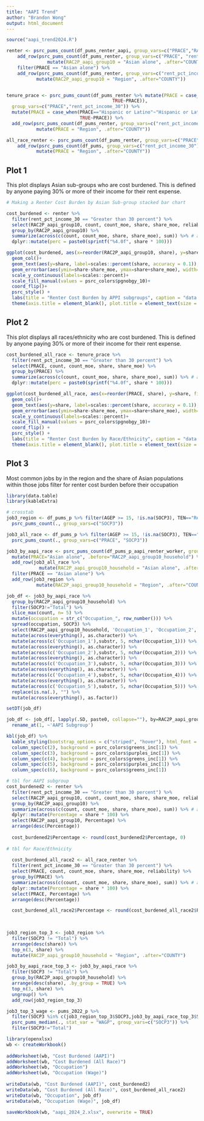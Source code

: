```yaml
---
title: "AAPI Trend"
author: "Brandon Wong"
output: html_document
---
```


```r
source("aapi_trend2024.R")
```


```r

renter <- psrc_pums_count(df_pums_renter_aapi, group_vars=c("PRACE","RAC2P_aapi_group10","rent_pct_income_30"), rr=TRUE) %>% 
    add_row(psrc_pums_count(df_pums_renter, group_vars=c("PRACE", "rent_pct_income_30")) %>% 
               mutate(RAC2P_aapi_group10 = "Asian alone", .after="COUNTY")) %>% 
    filter(PRACE == "Asian alone") %>% 
    add_row(psrc_pums_count(df_pums_renter, group_vars=c("rent_pct_income_30")) %>%
           mutate(RAC2P_aapi_group10 = "Region", .after="COUNTY"))


tenure_prace <- psrc_pums_count(df_pums_renter %>% mutate(PRACE = case_when(PRACE %in% c("Some Other Race alone", "Two or More Races")~"Other",
                                       TRUE~PRACE)), 
  group_vars=c("PRACE","rent_pct_income_30")) %>% 
  mutate(PRACE = case_when(PRACE=="Hispanic or Latino"~"Hispanic or Latinx",
                           TRUE~PRACE)) %>% 
  add_row(psrc_pums_count(df_pums_renter, group_vars=c("rent_pct_income_30")) %>%
           mutate(PRACE = "Region", .after="COUNTY"))

all_race_renter <- psrc_pums_count(df_pums_renter, group_vars=c("PRACE","rent_pct_income_30"), rr=TRUE) %>%
    add_row(psrc_pums_count(df_pums, group_vars=c("rent_pct_income_30")) %>%
           mutate(PRACE = "Region", .after="COUNTY"))

```


## Plot 1

This plot displays Asian sub-groups who are cost burdened. This is defined by anyone paying 30% or more of their income for their rent expense.

```r
# Making a Renter Cost Burden by Asian Sub-group stacked bar chart

cost_burdened <- renter %>% 
  filter(rent_pct_income_30 == "Greater than 30 percent") %>%
  select(RAC2P_aapi_group10, count, count_moe, share, share_moe, reliability) %>% 
  group_by(RAC2P_aapi_group10) %>%
  summarize(across(c(count, count_moe, share, share_moe), sum)) %>% # aggregates all numerical values based on race
  dplyr::mutate(perc = paste0(sprintf("%4.0f", share * 100)))

ggplot(cost_burdened, aes(x=reorder(RAC2P_aapi_group10, share), y=share, fill=RAC2P_aapi_group10)) +
  geom_col()+
  geom_text(aes(y=share, label=scales::percent(share, accuracy = 0.1)), size = 7, hjust=-0.5)+
  geom_errorbar(aes(ymin=share-share_moe, ymax=share+share_moe), width=0.2) +
  scale_y_continuous(labels=scales::percent)+
  scale_fill_manual(values = psrc_colors$pgnobgy_10)+
  coord_flip()+
  psrc_style() +
  labs(title = "Renter Cost Burden by APPI subgroups", caption = "data: AAPI Renter households by householder race", x="AAPI subgroups") +
  theme(axis.title = element_blank(), plot.title = element_text(size = 30), legend.position = "none", axis.text = element_text(size= 20), plot.caption = element_text(size = 20))
```

## Plot 2
This plot displays all races/ethnicity who are cost burdened. This is defined by anyone paying 30% or more of their income for their rent expense.
```r

cost_burdened_all_race <- tenure_prace %>% 
  filter(rent_pct_income_30 == "Greater than 30 percent") %>%
  select(PRACE, count, count_moe, share, share_moe) %>% 
  group_by(PRACE) %>%
  summarize(across(c(count, count_moe, share, share_moe), sum)) %>% # aggregates all numerical values based on race
  dplyr::mutate(perc = paste0(sprintf("%4.0f", share * 100)))

ggplot(cost_burdened_all_race, aes(x=reorder(PRACE, share), y=share, fill=PRACE)) +
  geom_col()+
  geom_text(aes(y=share, label=scales::percent(share, accuracy = 0.1)), size = 7, hjust=-0.5)+
  geom_errorbar(aes(ymin=share-share_moe, ymax=share+share_moe), width=0.2) +
  scale_y_continuous(labels=scales::percent)+
  scale_fill_manual(values = psrc_colors$pgnobgy_10)+
  coord_flip() +
  psrc_style() +
  labs(title = "Renter Cost Burden by Race/Ethnicity", caption = "data: Renter households by householder race", x="All Races/Ethnicities") +
  theme(axis.title = element_blank(), plot.title = element_text(size = 30), legend.position = "none", axis.text = element_text(size= 20), plot.caption = element_text(size = 20))

```
## Plot 3
Most common jobs by in the region and the share of Asian populations within those jobs
filter for renter cost burden before their occupation

```r

library(data.table)
library(kableExtra)

# crosstab  
job3_region <- df_pums_p %>% filter(AGEP >= 15, !is.na(SOCP3), TEN=="Rented") %>%
  psrc_pums_count(., group_vars=c("SOCP3"))

job3_all_race <- df_pums_p %>% filter(AGEP >= 15, !is.na(SOCP3), TEN=="Rented") %>%
  psrc_pums_count(., group_vars=c("PRACE", "SOCP3"))

job3_by_aapi_race <- psrc_pums_count(df_pums_p_aapi_renter_worker, group_vars=c("RAC2P_aapi_group10_household","SOCP3")) %>%
  mutate(PRACE="Asian alone", .before="RAC2P_aapi_group10_household") %>% 
  add_row(job3_all_race %>%
            mutate(RAC2P_aapi_group10_household = "Asian alone", .after="COUNTY")) %>% 
  filter(PRACE == "Asian alone") %>% 
  add_row(job3_region %>%
           mutate(RAC2P_aapi_group10_household = "Region", .after="COUNTY"))

job_df <- job3_by_aapi_race %>% 
  group_by(RAC2P_aapi_group10_household) %>% 
  filter(SOCP3!="Total") %>%
  slice_max(count, n= 5) %>%
  mutate(occupation = str_c("Occupation_", row_number())) %>% 
  spread(occupation, SOCP3) %>% 
  select(RAC2P_aapi_group10_household, 'Occupation_1', 'Occupation_2', 'Occupation_3', 'Occupation_4', 'Occupation_5')   %>%
  mutate(across(everything(), as.character)) %>%
  mutate(across(c('Occupation_1'),substr, 5, nchar(Occupation_1))) %>%
  mutate(across(everything(), as.character)) %>%
  mutate(across(c('Occupation_2'),substr, 5, nchar(Occupation_2))) %>% 
  mutate(across(everything(), as.character)) %>%
  mutate(across(c('Occupation_3'),substr, 5, nchar(Occupation_3))) %>% 
  mutate(across(everything(), as.character)) %>%
  mutate(across(c('Occupation_4'),substr, 5, nchar(Occupation_4))) %>%
  mutate(across(everything(), as.character)) %>%
  mutate(across(c('Occupation_5'),substr, 5, nchar(Occupation_5))) %>% 
  replace(is.na(.), "") %>%
  mutate(across(everything(), as.factor))

setDT(job_df)

job_df <- job_df[, lapply(.SD, paste0, collapse=""), by=RAC2P_aapi_group10_household] %>% 
  rename_at(1, ~'AAPI Subgroup')

kbl(job_df) %>% 
  kable_styling(bootstrap_options = c("striped", "hover"), html_font = "Poppins") %>%
  column_spec(c(2), background = psrc_colors$greens_inc[1]) %>% 
  column_spec(c(3), background = psrc_colors$purples_inc[1]) %>%
  column_spec(c(4), background = psrc_colors$greens_inc[1]) %>% 
  column_spec(c(5), background = psrc_colors$purples_inc[1]) %>% 
  column_spec(c(6), background = psrc_colors$greens_inc[1])
```


```r

# tbl for AAPI subgroup
cost_burdened2 <- renter %>% 
  filter(rent_pct_income_30 == "Greater than 30 percent") %>%
  select(RAC2P_aapi_group10, count, count_moe, share, share_moe, reliability) %>% 
  group_by(RAC2P_aapi_group10) %>%
  summarize(across(c(count, count_moe, share, share_moe), sum)) %>% # aggregates all numerical values based on race
  dplyr::mutate(Percentage = share * 100) %>%
  select(RAC2P_aapi_group10, Percentage) %>% 
  arrange(desc(Percentage))
  
  cost_burdened2$Percentage <- round(cost_burdened2$Percentage, 0)
  
# tbl for Race/Ethnicity
  
  cost_burdened_all_race2 <- all_race_renter %>% 
  filter(rent_pct_income_30 == "Greater than 30 percent") %>%
  select(PRACE, count, count_moe, share, share_moe, reliability) %>% 
  group_by(PRACE) %>%
  summarize(across(c(count, count_moe, share, share_moe), sum)) %>% # aggregates all numerical values based on race
  dplyr::mutate(Percentage = share * 100) %>%
  select(PRACE, Percentage) %>% 
  arrange(desc(Percentage))

  cost_burdened_all_race2$Percentage <- round(cost_burdened_all_race2$Percentage, 0)
  
  
```

```r
job3_region_top_3 <- job3_region %>%
  filter(SOCP3 != "Total") %>%
  arrange(desc(share)) %>%
  top_n(3, share) %>%
  mutate(RAC2P_aapi_group10_household = "Region", .after="COUNTY")

job3_by_aapi_race_top_3 <- job3_by_aapi_race %>%
  filter(SOCP3 != "Total") %>%
  group_by(RAC2P_aapi_group10_household) %>%
  arrange(desc(share), .by_group = TRUE) %>%
  top_n(3, share) %>%
  ungroup() %>%
  add_row(job3_region_top_3)

job3_top_3_wage <- pums_2022_p %>%
  filter(SOCP3 %in% c(job3_region_top_3$SOCP3,job3_by_aapi_race_top_3$SOCP3)) %>%
  psrc_pums_median(., stat_var = "WAGP", group_vars=c("SOCP3")) %>%
  filter(SOCP3!="Total")

```

```r
library(openxlsx)
wb <- createWorkbook()
 
addWorksheet(wb, "Cost Burdened (AAPI)")
addWorksheet(wb, "Cost Burdened (All Race)")
addWorksheet(wb, "Occupation")
addWorksheet(wb, "Occupation (Wage)")
 
writeData(wb, "Cost Burdened (AAPI)", cost_burdened2)
writeData(wb, "Cost Burdened (All Race)", cost_burdened_all_race2)
writeData(wb, "Occupation", job_df)
writeData(wb, "Occupation (Wage)", job_df)
 
saveWorkbook(wb, "aapi_2024_2.xlsx", overwrite = TRUE)


```

